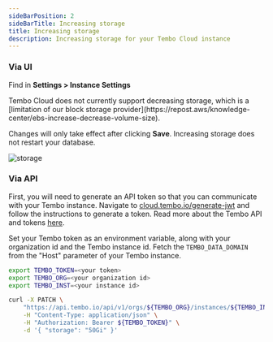 ```yaml
---
sideBarPosition: 2
sideBarTitle: Increasing storage
title: Increasing storage
description: Increasing storage for your Tembo Cloud instance
---
```



### Via UI

Find in **Settings > Instance Settings**

<Callout variant='warning'>
	Tembo Cloud does not currently support decreasing storage, which is a
	[limitation of our block storage
	provider](https://repost.aws/knowledge-center/ebs-increase-decrease-volume-size).
</Callout>

Changes will only take effect after clicking **Save**. Increasing storage does not restart your database.

![storage](./storage.png)

### Via API

First, you will need to generate an API token so that you can communicate with your Tembo instance. Navigate to [cloud.tembo.io/generate-jwt](https://cloud.tembo.io/generate-jwt) and follow the instructions to generate a token. Read more about the Tembo API and tokens [here](/docs/development/api).

Set your Tembo token as an environment variable, along with your organization id and the Tembo instance id. Fetch the `TEMBO_DATA_DOMAIN` from the "Host" parameter of your Tembo instance.

```bash
export TEMBO_TOKEN=<your token>
export TEMBO_ORG=<your organization id>
export TEMBO_INST=<your instance id>

curl -X PATCH \
	"https://api.tembo.io/api/v1/orgs/${TEMBO_ORG}/instances/${TEMBO_INST}" \
	-H "Content-Type: application/json" \
	-H "Authorization: Bearer ${TEMBO_TOKEN}" \
	-d '{ "storage": "50Gi" }'
```
